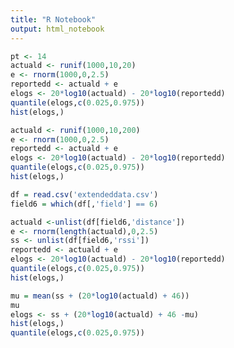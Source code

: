 ```yaml
---
title: "R Notebook"
output: html_notebook
---
```


```r
pt <- 14
actuald <- runif(1000,10,20)
e <- rnorm(1000,0,2.5)
reportedd <- actuald + e
elogs <- 20*log10(actuald) - 20*log10(reportedd)
quantile(elogs,c(0.025,0.975))
hist(elogs,)

actuald <- runif(1000,10,200)
e <- rnorm(1000,0,2.5)
reportedd <- actuald + e
elogs <- 20*log10(actuald) - 20*log10(reportedd)
quantile(elogs,c(0.025,0.975))
hist(elogs,)

df = read.csv('extendeddata.csv')
field6 = which(df[,'field'] == 6)

actuald <-unlist(df[field6,'distance'])
e <- rnorm(length(actuald),0,2.5)
ss <- unlist(df[field6,'rssi'])
reportedd <- actuald + e
elogs <- 20*log10(actuald) - 20*log10(reportedd)
quantile(elogs,c(0.025,0.975))
hist(elogs,)

mu = mean(ss + (20*log10(actuald) + 46))
mu
elogs <- ss + (20*log10(actuald) + 46 -mu)
hist(elogs,)
quantile(elogs,c(0.025,0.975))


```